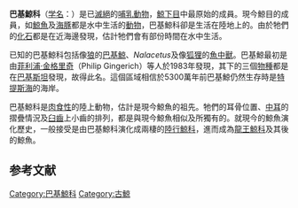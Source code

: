 {{Automatic Taxobox
| fossil_range = {{fossil_range|52|48}}[[始新世|始新世]]
| image = Skull Pakicetus inachus.jpg
| image_caption =[[伊纳巴基鲸|伊纳巴基鲸]] ''Pakicetus inachus''
| taxon =Pakicetidae
| subdivision_ranks = [[屬|屬]]
| subdivision = 
*{{绝灭}}[[巴基鯨屬|巴基鯨屬]] ''Pakicetus''
*{{绝灭}}[[娜拉鯨屬|娜拉鯨屬]] ''Nalacetus''
*{{绝灭}}[[魚中獸屬|魚中獸屬]] ''Ichthyolestes''
}}

'''巴基鯨科'''（[[学名|学名]]：{{lang|la|Pakicetidae}}）是已[[滅絕|滅絕]]的[[哺乳動物|哺乳動物]]，[[鯨下目|鯨下目]]中最原始的成員。現今鯨目的成員，如[[鯨魚|鯨魚]]及[[海豚|海豚]]都是水中生活的[[動物|動物]]，巴基鯨科卻是生活在陸地上的。由於牠們的[[化石|化石]]都是在近海邊發現，估計牠們會有部份時間在水中生活。{{r|Thewissen|Uhen}}

已知的巴基鯨科包括像[[狼|狼]]的[[巴基鯨|巴基鯨]]、''Nalacetus''及像[[狐狸|狐狸]]的[[魚中獸|魚中獸]]。巴基鯨最初是由[[菲利浦·金格里奇|菲利浦·金格里奇]]（Philip Gingerich）等人於1983年發現，其下的三個[[物種|物種]]都是在[[巴基斯坦|巴基斯坦]]發現，故得此名。這個區域相信於5300萬年前巴基鯨仍然生存時是[[特提斯海|特提斯海]]的海岸。{{r|Thewissen|Uhen}}

巴基鯨科是[[肉食性|肉食性]]的陸上動物，估計是現今鯨魚的祖先。牠們的耳骨位置、[[中耳|中耳]]的摺疊情況及[[臼齒|臼齒]]上小齒的排列，都是與現今鯨魚相似及所獨有的。就現今的鯨魚演化歷史，一般接受是由巴基鯨科演化成兩棲的[[陸行鯨科|陸行鯨科]]，進而成為[[龍王鯨科|龍王鯨科]]及其後的鯨魚。{{r|Thewissen|Uhen}}

==参考文献==
{{reflist|refs=
<ref name=Thewissen>{{Cite journal
 | last1 = Cooper | first1 = Lisa Noelle
 | last2 = Thewissen | first2 = J. G. M.
 | last3 = Hussain | first3 =  S. T.
 | title = New middle Eocene archaeocetes (Cetacea: Mammalia) from the Kuldana Formation of northern Pakistan
 | year = 2009 | journal = ''Journal of Vertebrate Paleontology'' | volume = 94 | issue = 4 | pages = 1289–99
 | doi = 10.1671/039.029.0423 | oclc = 506008976 | ref = harv}}</ref>
 <ref name=Uhen>{{Cite journal
 | last = Uhen | first = Mark D
 | title = The Origin(s) of Whales
 | year = 2010 | journal = Annual Review of Earth and Planetary Sciences | volume = 38 | pages = 189–219
 | doi = 10.1146/annurev-earth-040809-152453 | bibcode = 2010AREPS..38..189U | ref = harv}}</ref>
 }}
{{古鯨小目}}
{{taxonbar}}
[[Category:巴基鯨科|Category:巴基鯨科]]
[[Category:古鯨|Category:古鯨]]